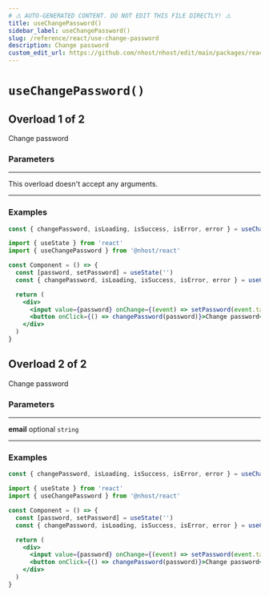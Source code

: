 ```yaml
---
# ⚠️ AUTO-GENERATED CONTENT. DO NOT EDIT THIS FILE DIRECTLY! ⚠️
title: useChangePassword()
sidebar_label: useChangePassword()
slug: /reference/react/use-change-password
description: Change password
custom_edit_url: https://github.com/nhost/nhost/edit/main/packages/react/src/hooks/user.ts#L179
---
```


# `useChangePassword()`

## Overload 1 of 2

Change password

### Parameters

---

<span className="light-grey">This overload doesn't accept any arguments.</span>

---

### Examples

```js
const { changePassword, isLoading, isSuccess, isError, error } = useChangePassword()
```

```jsx
import { useState } from 'react'
import { useChangePassword } from '@nhost/react'

const Component = () => {
  const [password, setPassword] = useState('')
  const { changePassword, isLoading, isSuccess, isError, error } = useChangePassword()

  return (
    <div>
      <input value={password} onChange={(event) => setPassword(event.target.value)} />
      <button onClick={() => changePassword(password)}>Change password</button>
    </div>
  )
}
```

## Overload 2 of 2

Change password

### Parameters

---

**<span className="parameter-name">email</span>** <span className="optional-status">optional</span> `string`

---

### Examples

```js
const { changePassword, isLoading, isSuccess, isError, error } = useChangePassword()
```

```jsx
import { useState } from 'react'
import { useChangePassword } from '@nhost/react'

const Component = () => {
  const [password, setPassword] = useState('')
  const { changePassword, isLoading, isSuccess, isError, error } = useChangePassword()

  return (
    <div>
      <input value={password} onChange={(event) => setPassword(event.target.value)} />
      <button onClick={() => changePassword(password)}>Change password</button>
    </div>
  )
}
```
